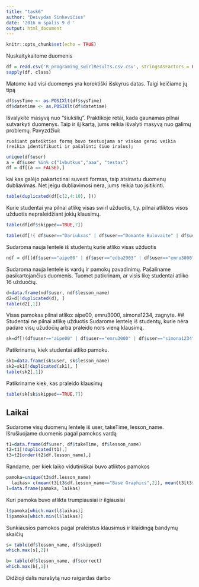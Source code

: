```yaml
---
title: "task6"
author: "Deivydas Sinkevičius"
date: '2016 m spalis 9 d '
output: html_document
---
```


```r
knitr::opts_chunk$set(echo = TRUE)
```
Nuskaitykaitome duomenis
```r
df = read.csv('R_programing_swirlResults.csv.csv', stringsAsFactors = FALSE)
sapply(df, class)
```
Matome kad visi duomenys yra korektiški išskyrus datas. Taigi keičiame jų tipą
```r
df$sysTime <- as.POSIXlt(df$sysTime)
df$datetime <- as.POSIXlt(df$datetime)
```
Išvalykite masyvą nuo "šiukšlių". Praktikoje retai, kada gaunamas pilnai sutvarkyti duomenys. Taip ir šį kartą, jums reikia išvalyti masyvą nuo galimų problemų. Pavyzdžiui:

    ruošiant pateikties formą buvo testuojama ar viskas gerai veikia (reikia įdentifikuoti ir pašalinti šiuo irašus);
    
```r
unique(df$user)
a = df$user %in% c("1vbutkus","aaa", "testas")
df = df[(a == FALSE),]
```
kai kas galėjo pakartotinai suvesti formas, taip atsirastu duomenų dubliavimas. Net jeigu dubliavimosi nėra, jums reikia tuo įsitikinti.
```r
table(duplicated(df[c(2,4:10), ]))
```
Kurie studentai yra pilnai atlikę visas swirl užduotis, t.y. pilnai atliktos visos užduotis nepraleidžiant jokių klausimų.
```r
table(df[df$skipped==TRUE,7])

table(df[!( df$user=="Dariukxas" | df$user=="Domante Bulovaite" | df$user=="Greta" | df$user=="gretajes" | df$user=="gyse3054" | df$user=="juste" | df$user=="Juste" | df$user=="Karolina" | df$user=="kestous" | df$user=="ogadova" | df$user=="ojautakaite" | df$user=="Raigardas" | df$user=="rokasaleks" |  df$user=="SandraKozlovskaja" | df$user=="simonalevickaite" | df$user=="sindeivydas" | df$user=="j" | df$user=="ju"),7])
```
Sudaroma nauja lentelė iš studentų kurie atliko visas užduotis
```r
ndf = df[(df$user=="aipe00" | df$user=="edba2903" | df$user=="emru3000" | df$user=="MildaPie" | df$user=="simona1234" | df$user=="zagnyte"),]
```
Sudaroma nauja lentele is vardų ir pamokų pavadinimų. Pašaliname pasikartojančius duomenis. Tuomet patikrinam, ar visis likę studentai atliko 16 užduočių.
```r
d=data.frame(ndf$user, ndf$lesson_name)
d2=d[!duplicated(d), ]
table(d2[,1])
```
Visas pamokas pilnai atliko: aipe00, emru3000, simona1234, zagnyte.
## Studentai ne pilnai atlikę užduotis
Sudarome lentelę iš studentų, kurie nėra padare visų užudočių arba praleido nors vieną klausimą.
```r
sk=df[!(df$user=="aipe00" | df$user=="emru3000" | df$user=="simona1234" | df$user=="zagnyte"),]
```
Patikrinama, kiek studentai atliko pamoku.
```r
sk1=data.frame(sk$user, sk$lesson_name)
sk2=sk1[!duplicated(sk1), ]
table(sk2[,1])
```
Patikriname kiek, kas praleido klausimų
```r
table(sk[sk$skipped==TRUE,7])
```
## Laikai
Sudarome visų duomenų lentelę iš user, takeTime, lesson_name. Išrušiuojame duomenis pagal pamokos vardą
```r
t1=data.frame(df$user, df$takeTime, df$lesson_name)
t2=t1[!duplicated(t1),]
t3=t2[order(t2$df.lesson_name),]
```
Randame, per kiek laiko vidutiniškai buvo atliktos pamokos
```r
pamoka=unique(t3$df.lesson_name)
  laikas= c(mean(t3[t3$df.lesson_name=="Base Graphics",2]), mean(t3[t3$df.lesson_name=="Basic Building Blocks",2]), mean(t3[t3$df.lesson_name=="Dates and Times",2]), mean(t3[t3$df.lesson_name=="Dummy Lesson",2]), mean(t3[t3$df.lesson_name=="Functions",2]), mean(t3[t3$df.lesson_name=="lapply and sapply",2]), mean(t3[t3$df.lesson_name=="Logic",2]), mean(t3[t3$df.lesson_name=="Looking at Data",2]), mean(t3[t3$df.lesson_name=="Matrices and Data Frames",2]), mean(t3[t3$df.lesson_name=="Missing Values",2]), mean(t3[t3$df.lesson_name=="Sequences of Numbers",2]), mean(t3[t3$df.lesson_name=="Simulation",2]), mean(t3[t3$df.lesson_name=="Subsetting Vectors",2]), mean(t3[t3$df.lesson_name=="vapply and tapply",2]), mean(t3[t3$df.lesson_name=="Vectors",2]), mean(t3[t3$df.lesson_name=="Workspace and Files",2]))
l=data.frame(pamoka, laikas)
```
Kuri pamoka buvo atlikta trumpiausiai ir ilgiausiai
```r
l$pamoka[which.max(l$laikas)]
l$pamoka[which.min(l$laikas)]
```
Sunkiausios pamokos pagal praleistus klausimus ir klaidingą bandymų skaičių
```r
s= table(df$lesson_name, df$skipped)
which.max(s[,2])

b= table(df$lesson_name, df$correct)
which.max(b[,1])
```

Didžioji dalis nurašytą nuo raigardas darbo

